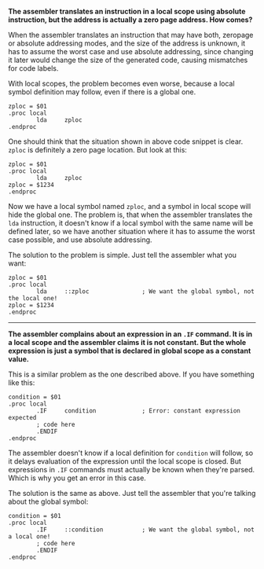'''The assembler translates an instruction in a local scope using absolute instruction, but the address is actually a zero page address. How comes?'''

When the assembler translates an instruction that may have both, zeropage or absolute addressing modes, and the size of the address is unknown, it has to assume the worst case and use absolute addressing, since changing it later would change the size of the generated code, causing mismatches for code labels.

With local scopes, the problem becomes even worse, because a local symbol definition may follow, even if there is a global one.

<pre>
zploc = $01
.proc local
        lda     zploc
.endproc
</pre>

One should think that the situation shown in above code snippet is clear. <code>zploc</code> is definitely a zero page location. But look at this:

<pre>
zploc = $01
.proc local
        lda     zploc
zploc = $1234
.endproc
</pre>

Now we have a local symbol named <code>zploc</code>, and a symbol in local scope will hide the global one. The problem is, that when the assembler translates the <code>lda</code> instruction, it doesn't know if a local symbol with the same name will be defined later, so we have another situation where it has to assume the worst case possible, and use absolute addressing.

The solution to the problem is simple. Just tell the assembler what you want:

<pre>
zploc = $01
.proc local
        lda     ::zploc               ; We want the global symbol, not the local one!
zploc = $1234
.endproc
</pre>

----
'''The assembler complains about an expression in an <code>.IF</code> command. It is in a local scope and the assembler claims it is not constant. But the whole expression is just a symbol that is declared in global scope as a constant value.'''

This is a similar problem as the one described above. If you have something like this:

<pre>
condition = $01
.proc local
        .IF     condition             ; Error: constant expression expected
        ; code here
        .ENDIF
.endproc
</pre>

The assembler doesn't know if a local definition for <code>condition</code> will follow, so it delays evaluation of the expression until the local scope is closed. But expressions in <code>.IF</code> commands must actually be known when they're parsed. Which is why you get an error in this case. 

The solution is the same as above. Just tell the assembler that you're talking about the global symbol:

<pre>
condition = $01
.proc local
        .IF     ::condition           ; We want the global symbol, not a local one!
        ; code here
        .ENDIF
.endproc
</pre>